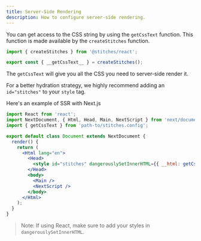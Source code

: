 ```yaml
---
title: Server-Side Rendering
description: How to configure server-side rendering.
---
```


You can get access to the CSS string by using the `getCssText` function. This function is made available by the `createStitches` function.

```jsx
import { createStitches } from '@stitches/react';

export const { __getCssText__ } = createStitches();
```

The `getCssText` will give you all the CSS you need to server-side render it.

For a better hydration strategy, we highly recommend adding an `id="stitches"` to your `style` tag.

Here's an example of SSR with Next.js

```jsx line=3,10
import React from 'react';
import NextDocument, { Html, Head, Main, NextScript } from 'next/document';
import { getCssText } from 'path-to/stitches.config';

export default class Document extends NextDocument {
  render() {
    return (
      <Html lang="en">
        <Head>
          <style id="stitches" dangerouslySetInnerHTML={{ __html: getCssText() }} />
        </Head>
        <body>
          <Main />
          <NextScript />
        </body>
      </Html>
    );
  }
}
```

> Note: If using React, make sure to add your styles in `dangerouslySetInnerHTML`.
